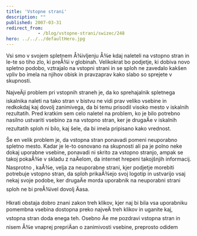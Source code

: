 ```yaml
---
title: 'Vstopne strani'
description: ""
published: 2007-03-31
redirect_from: 
            - /blog/vstopne-strani/swizec/248
hero: ../../../defaultHero.jpg
---
```


Vsi smo v svojem spletnem Å¾ivljenju Å¾e kdaj naleteli na vstopno stran in le-te so tiho zlo, ki preÅ¾i v globinah. Velikokrat bo podjetje, ki dobiva novo spletno podobo, vztrajalo na vstopni strani in se sploh ne zavedalo kakšen vpliv bo imela na njihov obisk in pravzaprav kako slabo so sprejete v skupnosti.

NajveÄji problem pri vstopnih straneh je, da ko sprehajalnik spletnega iskalnika naleti na tako stran v bistvu ne vidi prav veliko vsebine in redkokdaj kaj dovolj zanimivega, da bi temu prisodil visoko mesto v iskalnih rezultatih. Pred kratkim sem celo naletel na problem, ko je bilo potrebno nasilno ustvariti vsebino za na vstopno stran, ker je drugaÄe v iskalnih rezultatih sploh ni bilo, kaj šele, da bi imela pripisano kako vrednost.

Še en velik problem je, da vstopna stran ponavadi pomeni neuporabno spletno mesto. Kadar je le-to osnovano na skupnosti ali pa je polno neke dokaj uporabne vsebine, ponavadi ni skrito za vstopno stranjo, ampak se takoj pokaÅ¾e v skladu z naÄelom, da internet hrepeni takojšnjih informacij. Nasprotno , kaÅ¾e, velja za neuporabne strani, kjer podjetje morebiti potrebuje vstopno stran, da sploh prikaÅ¾ejo svoj logotip in ustvarijo vsaj nekaj svoje podobe, ker drugaÄe morda uporabnik na neuporabni strani sploh ne bi preÅ¾ivel dovolj Äasa.

Hkrati obstaja dobro znani zakon treh klikov, kjer naj bi bila vsa uporabniku pomembna vsebina dostopna preko najveÄ treh klikov in uganite kaj, vstopna stran doda enega teh. Osebno Äe me pozdravi vstopna stran in nisem Å¾e vnaprej prepriÄan o zanimivosti vsebine, preprosto odidem
